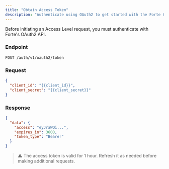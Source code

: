 ```yaml
---
title: "Obtain Access Token"
description: "Authenticate using OAuth2 to get started with the Forte Compliance widget integration."
---
```


Before initiating an Access Level request, you must authenticate with Forte's OAuth2 API.

### Endpoint

```
POST /auth/v1/oauth2/token
```

### Request

```json
{
  "client_id": "{{client_id}}",
  "client_secret": "{{client_secret}}"
}
```

<Card title="Client Credentials" icon="key" href="/client-credentials">
  
</Card>

### Response

```json
{
  "data": {
    "access": "eyJraWQi...",
    "expires_in": 3600,
    "token_type": "Bearer"
  }
}
```

> ⚠️ The access token is valid for 1 hour. Refresh it as needed before making additional requests.